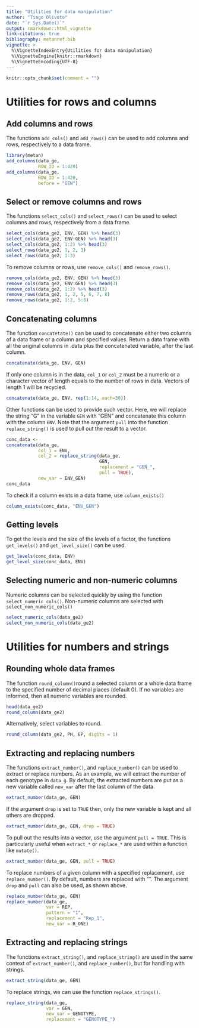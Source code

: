 ```yaml
---
title: "Utilities for data manipulation"
author: "Tiago Olivoto"
date: "`r Sys.Date()`"
output: rmarkdown::html_vignette
link-citations: true
bibliography: metanref.bib 
vignette: >
  %\VignetteIndexEntry{Utilities for data manipulation}
  %\VignetteEngine{knitr::rmarkdown}
  %\VignetteEncoding{UTF-8}
---
```



```r
knitr::opts_chunk$set(comment = "")
```


# Utilities for rows and columns
## Add columns and rows
The functions `add_cols()` and `add_rows()` can be used to add columns and rows, respectively to a data frame.

```r
library(metan)
add_columns(data_ge,
            ROW_ID = 1:420)
add_columns(data_ge,
            ROW_ID = 1:420,
            before = "GEN")
```

## Select or remove columns and rows
The functions `select_cols()` and `select_rows()` can be used to select columns and rows, respectively from a data frame.

```r
select_cols(data_ge2, ENV, GEN) %>% head(3)
select_cols(data_ge2, ENV:GEN) %>% head(3)
select_cols(data_ge2, 1:2) %>% head(3)
select_rows(data_ge2, 1, 2, 3)
select_rows(data_ge2, 1:3)
```

To remove columns or rows, use `remove_cols()` and `remove_rows()`.
```r
remove_cols(data_ge2, ENV, GEN) %>% head(3)
remove_cols(data_ge2, ENV:GEN) %>% head(3)
remove_cols(data_ge2, 1:2) %>% head(3)
remove_rows(data_ge2, 1, 2, 5, 6, 7, 8)
remove_rows(data_ge2, 1:2, 5:8)
```


## Concatenating columns
The function `concatetate()` can be used to concatenate either two columns of a data frame or a column and specified values. Return a data frame with all the original columns in .data plus the concatenated variable, after the last column.


```r
concatenate(data_ge, ENV, GEN)
```

If only one column is in the data, `col_1` or `col_2` must be a numeric or a character vector of length equals to the number of rows in data. Vectors of length 1 will be recycled.

```r
concatenate(data_ge, ENV, rep(1:14, each=30))

```

Other functions can be used to provide such vector. Here, we will replace the string "G" in the variable `GEN` with "GEN" and concatenate this column with the column `ENV`. Note that the argument `pull` into the function `replace_string()` is used to pull out the result to a vector. 

```r
conc_data <- 
concatenate(data_ge,
            col_1 = ENV,
            col_2 = replace_string(data_ge,
                                   GEN,
                                   replacement = "GEN_",
                                   pull = TRUE),
            new_var = ENV_GEN)
conc_data
```

To check if a column exists in a data frame, use `column_exists()`

```r
column_exists(conc_data, "ENV_GEN")
```

## Getting levels
To get the levels and the size of the levels of a factor, the functions `get_levels()` and `get_level_size()` can be used.

```r
get_levels(conc_data, ENV)
get_level_size(conc_data, ENV)
```

## Selecting numeric and non-numeric columns
Numeric columns can be selected quickly by using the function `select_numeric_cols()`. Non-numeric columns are selected with `select_non_numeric_cols()`

```r
select_numeric_cols(data_ge2)
select_non_numeric_cols(data_ge2)
```


# Utilities for numbers and strings
## Rounding whole data frames
The function `round_column()`round a selected column or a whole data frame to the specified number of decimal places (default 0). If no variables are informed, then all numeric variables are rounded.

```r
head(data_ge2)
round_column(data_ge2)
```

Alternatively, select variables to round.
```r
round_column(data_ge2, PH, EP, digits = 1)
```

## Extracting and replacing numbers

The functions `extract_number()`, and `replace_number()` can be used to extract or replace numbers. As an example, we will extract the number of each genotype in `data_g`. By default, the extracted numbers are put as a new variable called `new_var` after the last column of the data.

```r
extract_number(data_ge, GEN)
```

If the argument `drop` is set to `TRUE` then, only the new variable is kept and all others are dropped.

```r
extract_number(data_ge, GEN, drop = TRUE)
```

To pull out the results into a vector, use the argument `pull = TRUE`. This is particularly useful when `extract_*` or `replace_*` are used within a function like `mutate()`.


```r
extract_number(data_ge, GEN, pull = TRUE)
```

To replace numbers of a given column with a specified replacement, use `replace_number()`. By default, numbers are replaced with "". The argument `drop` and `pull` can also be used, as shown above.

```r
replace_number(data_ge, GEN)
replace_number(data_ge,
               var = REP,
               pattern = "1",
               replacement = "Rep_1",
               new_var = R_ONE)
```

## Extracting and replacing strings
The functions `extract_string()`, and `replace_string()` are used in the same context of `extract_number()`, and `replace_number()`, but for handling with strings.

```r
extract_string(data_ge, GEN)
```

To replace strings, we can use the function `replace_strings()`.
```r
replace_string(data_ge,
               var = GEN,
               new_var = GENOTYPE,
               replacement = "GENOTYPE_")
```


